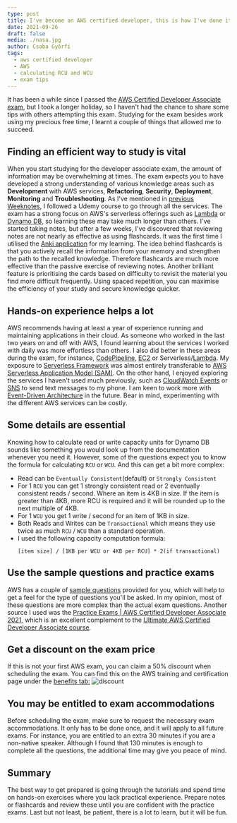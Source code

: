 ```yaml
---
type: post
title: I've become an AWS certified developer, this is how I've done it.
date: 2021-09-26
draft: false
media: ./nasa.jpg
author: Csaba Gyõrfi
tags:
  - aws certified developer
  - AWS
  - calculating RCU and WCU
  - exam tips
---
```


It has been a while since I passed the [AWS Certified Developer Associate exam](https://aws.amazon.com/certification/certified-developer-associate/), but I took a longer holiday, 
so I haven't had the chance to share some tips with others attempting this exam. 
Studying for the exam besides work using my precious free time, I learnt a couple of things that allowed me to succeed.

## Finding an efficient way to study is vital
When you start studying for the developer associate exam, the amount of information may be overwhelming at times. 
The exam expects you to have developed a strong understanding of various knowledge areas such as **Development** with AWS services,
**Refactoring**, **Security**, **Deployment**, **Monitoring** and **Troubleshooting**. As I've mentioned in [previous Weeknotes](https://c-gyorfi.github.io/blog/weeknotes-04/), 
I followed a Udemy course to go through all the services. The exam has a strong focus on AWS's serverless offerings such as [Lambda](https://aws.amazon.com/lambda/) 
or [Dynamo DB](https://aws.amazon.com/dynamodb/), so learning these may take much longer than others. 
I've started taking notes, but after a few weeks, I've discovered that reviewing notes are not nearly as effective as using flashcards. 
It was the first time I utilised the [Anki application](https://apps.ankiweb.net/) for my learning. 
The idea behind flashcards is that you actively recall the information from your memory and strengthen the path to the recalled knowledge. 
Therefore flashcards are much more effective than the passive exercise of reviewing notes. Another brilliant feature is prioritising 
the cards based on difficulty to revisit the material you find more difficult frequently. 
Using spaced repetition, you can maximise the efficiency of your study and secure knowledge quicker.

## Hands-on experience helps a lot
AWS recommends having at least a year of experience running and maintaining applications in their cloud. 
As someone who worked in the last two years on and off with AWS, I found learning about the services I worked with daily was more effortless than others. 
I also did better in these areas during the exam, for instance, [CodePipeline](https://aws.amazon.com/codepipeline/), 
[EC2](https://aws.amazon.com/ec2/) or Serverless/[Lambda](https://aws.amazon.com/lambda/). 
My exposure to [Serverless Framework](https://www.serverless.com/) was almost entirely transferable to 
[AWS Serverless Application Model (SAM)](https://aws.amazon.com/serverless/sam/). On the other hand, 
I enjoyed exploring the services I haven't used much previously, such as [CloudWatch Events](https://docs.aws.amazon.com/AmazonCloudWatch/latest/events/WhatIsCloudWatchEvents.html) 
or [SNS](https://aws.amazon.com/sns/) to send text messages to my phone. 
I am keen to work more with [Event-Driven Architecture](https://aws.amazon.com/event-driven-architecture/) in the future. 
Bear in mind, experimenting with the different AWS services can be costly.

## Some details are essential
Knowing how to calculate read or write capacity units for Dynamo DB sounds like something you would look up from the documentation whenever you need it. 
However, some of the questions expect you to know the formula for calculating `RCU` or `WCU`. And this can get a bit more complex: 
  - Read can be `Eventually Consistent`(default) or `Strongly Consistent`
  - For 1 `RCU` you can get 1 strongly consistent read or 2 eventually consistent reads / second. Where an item is 4KB in size. 
    If the item is greater than 4KB, more RCU is required and it will be rounded up to the next multiple of 4KB.
  - For 1 `WCU` you get 1 write / second for an item of 1KB in size.
  - Both Reads and Writes can be `Transactional` which means they use twice as much `RCU` / `WCU` than a standard operation.
  - I used the following capacity computation formula:
    ```
    [item size] / [1KB per WCU or 4KB per RCU] * 2(if transactional)
    ```

## Use the sample questions and practice exams
AWS has a couple of [sample questions](https://d1.awsstatic.com/training-and-certification/docs-dev-associate/AWS-Certified-Developer-Associate_Sample-Questions.pdf) provided for you, 
which will help to get a feel for the type of questions you'll be asked. In my opinion, 
most of these questions are more complex than the actual exam questions. 
Another source I used was the [Practice Exams | AWS Certified Developer Associate 2021](https://www.udemy.com/course/aws-certified-developer-associate-practice-tests-dva-c01/), 
which is an excellent complement to the [Ultimate AWS Certified Developer Associate course](https://www.udemy.com/course/aws-certified-developer-associate-dva-c01/).

## Get a discount on the exam price
If this is not your first AWS exam, you can claim a 50% discount when scheduling the exam. 
You can find this on the AWS training and certification page under the [benefits tab:](https://www.certmetrics.com/amazon/candidate/benefit_summary.aspx)
![discount](discount.png)

## You may be entitled to exam accommodations
Before scheduling the exam, make sure to request the necessary exam accommodations. 
It only has to be done once, and it will apply to all future exams. 
For instance, you are entitled to an extra 30 minutes if you are a non-native speaker. 
Although I found that 130 minutes is enough to complete all the questions, 
the additional time may give you peace of mind.

## Summary
The best way to get prepared is going through the tutorials and spend time on hands-on exercises 
where you lack practical experience. Prepare notes or flashcards and review these until you are confident with the practice exams. 
Last but not least, be patient, there is a lot to learn, but it will be fun.
